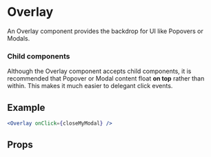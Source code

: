
<Meta component={Overlay} title="Utilities/UI Convenience/Overlay" />

# Overlay

An Overlay component provides the backdrop for UI like Popovers or Modals.

### Child components

Although the Overlay component accepts child components, it is recommended that Popover or Modal content float **on top** rather than within. This makes it much easier to delegant click events.

## Example

```jsx
<Overlay onClick={closeMyModal} />
```

## Props

<ArgsTable of={Overlay} />
